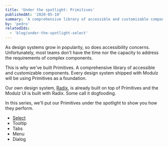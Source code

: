 ```yaml
---
title: 'Under the spotlight: Primitives'
publishedAt: '2020-05-10'
summary: 'A comprehensive library of accessible and customizable components.'
by: 'pedro'
relatedIds:
  - 'blog/under-the-spotlight-select'
---
```


As design systems grow in popularity, so does accessibility concerns. Unfortunately, most teams don't have the time nor the capacity to address the requirements of complex components.

This is why we've built Primitives. A comprehensive library of accessible and customizable components. Every design system shipped with Modulz will be using Primitives as a foundation.

Our own design system, [Radix](https://radix.modulz.app), is already built on top of Primitives and the Modulz UI is built with Radix. Some call it dogfooding.

In this series, we'll put our Primitives under the spotlight to show you how they perform.

- [Select](./under-the-spotlight-select)
- Tooltip
- Tabs
- Menu
- Dialog
